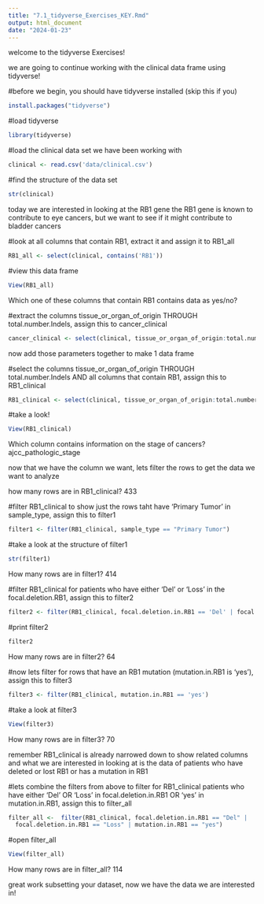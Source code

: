 ```yaml
---
title: "7.1_tidyverse_Exercises_KEY.Rmd"
output: html_document
date: "2024-01-23"
---
```


welcome to the tidyverse Exercises!

we are going to continue working with the clinical data frame using tidyverse!

#before we begin, you should have tidyverse installed (skip this if you)
```r
install.packages("tidyverse")
```

#load tidyverse
```r
library(tidyverse)
```

#load the clinical data set we have been working with
```r
clinical <- read.csv('data/clinical.csv')
```

#find the structure of the data set
```r
str(clinical)
```

today we are interested in looking at the RB1 gene
the RB1 gene is known to contribute to eye cancers, but we want to see if it might contribute to bladder cancers

#look at all columns that contain RB1, extract it and assign it to RB1_all
```r
RB1_all <- select(clinical, contains('RB1'))
```

#view this data frame
```r
View(RB1_all)
```

Which one of these columns that contain RB1 contains data as yes/no?


#extract the columns tissue_or_organ_of_origin THROUGH total.number.Indels, assign this to cancer_clinical
```r
cancer_clinical <- select(clinical, tissue_or_organ_of_origin:total.number.Indels)
```

now add those parameters together to make 1 data frame

#select the columns tissue_or_organ_of_origin THROUGH total.number.Indels AND all columns that contain RB1, assign this to RB1_clinical
```r
RB1_clinical <- select(clinical, tissue_or_organ_of_origin:total.number.Indels, contains('RB1'))
```

#take a look!
```r
View(RB1_clinical)
```

Which column contains information on the stage of cancers?
ajcc_pathologic_stage

now that we have the column we want, lets filter the rows to get the data we want to analyze

how many rows are in RB1_clinical?
433

#filter RB1_clinical to show just the rows taht have 'Primary Tumor' in sample_type, assign this to filter1
```r
filter1 <- filter(RB1_clinical, sample_type == "Primary Tumor")
```

#take a look at the structure of filter1
```r
str(filter1)
```

How many rows are in filter1?
414


#filter RB1_clinical for patients who have either 'Del' or 'Loss' in the focal.deletion.RB1, assign this to filter2
```r
filter2 <- filter(RB1_clinical, focal.deletion.in.RB1 == 'Del' | focal.deletion.in.RB1 == "Loss")
```

#print filter2
```r
filter2
```

How many rows are in filter2?
64


#now lets filter for rows that have an RB1 mutation (mutation.in.RB1 is 'yes'), assign this to filter3
```r
filter3 <- filter(RB1_clinical, mutation.in.RB1 == 'yes')
```

#take a look at filter3
```r
View(filter3)
```

How many rows are in filter3?
70

remember RB1_clinical is already narrowed down to show related columns
and what we are interested in looking at is the data of patients who have deleted or lost RB1 or has a mutation in RB1


#lets combine the filters from above to filter for RB1_clinical patients who have either 'Del' OR 'Loss' in focal.deletion.in.RB1 OR 'yes' in mutation.in.RB1, assign this to filter_all
```r
filter_all <-  filter(RB1_clinical, focal.deletion.in.RB1 == "Del" |
  focal.deletion.in.RB1 == "Loss" | mutation.in.RB1 == "yes")
```

#open filter_all
```r
View(filter_all)
```

How many rows are in filter_all?
114 

great work subsetting your dataset, now we have the data we are interested in!

